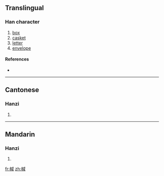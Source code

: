==Translingual==

===Han character===
{{Han char|rn=75|rad=木|as=09|sn=13|four=4395<sub>0</sub>|canj=木戈竹口 (DIHR)}}

# [[box]]
# [[casket]]
# [[letter]]
# [[envelope]]

====References====
* {{Han ref|kx=0537.270|dkj=15079|dj=0925.110|hdz=21246.030|uh=6937|ud=26935|bh=DDEC|bd=56812}}

----

==Cantonese==

===Hanzi===
{{yue-hanzi|jyut=|y=gaam1}}

# {{defn|Cantonese|sort=木09}}

----

==Mandarin==

===Hanzi===
{{cmn-hanzi|pin=[[jiān]] ([[jian1]])|wg=chien<sup>1</sup>}}

# {{defn|Mandarin|sort=木09}}

[[fr:椷]]
[[zh:椷]]